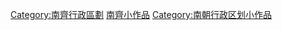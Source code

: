 {{Hiddencat}}
[[Category:南齊行政區劃|Category:南齊行政區劃]]
[[Category:南齊小作品|]]
[[Category:南朝行政区划小作品|Category:南朝行政区划小作品]]